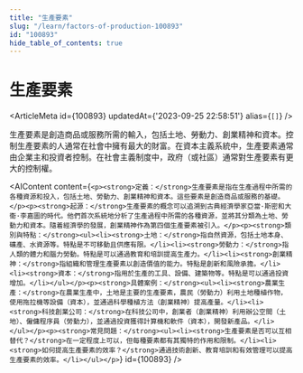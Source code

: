 ```yaml
---
title: "生產要素"
slug: "/learn/factors-of-production-100893"
id: "100893"
hide_table_of_contents: true
---
```



# 生產要素

<ArticleMeta id={100893} updatedAt={'2023-09-25 22:58:51'} alias={`[]`} />
<div className='border-solid border-b border-t-0 my-4 border-[var(--ifm-color-gray-300)]' />

生產要素是創造商品或服務所需的輸入，包括土地、勞動力、創業精神和資本。控制生產要素的人通常在社會中擁有最大的財富。在資本主義系統中，生產要素通常由企業主和投資者控制。在社會主義制度中，政府（或社區）通常對生產要素有更大的控制權。

<AIContent content={`<p><strong>定義：</strong>生產要素是指在生產過程中所需的各種資源和投入，包括土地、勞動力、創業精神和資本。這些要素是創造商品或服務的基礎。</p><p><strong>起源：</strong>生產要素的概念可以追溯到古典經濟學家亞當·斯密和大衞·李嘉圖的時代。他們首次系統地分析了生產過程中所需的各種資源，並將其分類為土地、勞動力和資本。隨着經濟學的發展，創業精神作為第四個生產要素被引入。</p><p><strong>類別與特點：</strong><ul><li><strong>土地：</strong>指自然資源，包括土地本身、礦產、水資源等。特點是不可移動且供應有限。</li><li><strong>勞動力：</strong>指人類的體力和腦力勞動。特點是可以通過教育和培訓提高生產力。</li><li><strong>創業精神：</strong>指組織和管理生產要素以創造價值的能力。特點是創新和風險承擔。</li><li><strong>資本：</strong>指用於生產的工具、設備、建築物等。特點是可以通過投資增加。</li></ul></p><p><strong>具體案例：</strong><ul><li><strong>農業生產：</strong>在農業生產中，土地是主要的生產要素，農民（勞動力）利用土地種植作物，使用拖拉機等設備（資本），並通過科學種植方法（創業精神）提高產量。</li><li><strong>科技創業公司：</strong>在科技公司中，創業者（創業精神）利用辦公空間（土地）、僱傭程序員（勞動力），並通過投資獲得計算機和軟件（資本），開發新產品。</li></ul></p><p><strong>常見問題：</strong><ul><li><strong>生產要素是否可以互相替代？</strong>在一定程度上可以，但每種要素都有其獨特的作用和限制。</li><li><strong>如何提高生產要素的效率？</strong>通過技術創新、教育培訓和有效管理可以提高生產要素的效率。</li></ul></p>`} id={100893} />
